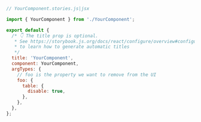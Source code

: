 ```js
// YourComponent.stories.js|jsx

import { YourComponent } from './YourComponent';

export default {
  /* 👇 The title prop is optional.
   * See https://storybook.js.org/docs/react/configure/overview#configure-story-loading
   * to learn how to generate automatic titles
   */
  title: 'YourComponent',
  component: YourComponent,
  argTypes: {
    // foo is the property we want to remove from the UI
    foo: {
      table: {
        disable: true,
      },
    },
  },
};
```
